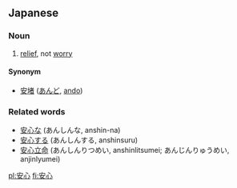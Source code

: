 ==Japanese==
===Noun===
{{ja-noun|hira=あんしん|rom=anshin|rs=宀03安}}
# [[relief]], not [[worry]]

====Synonym====
* [[安堵]] ([[あんど]], [[ando]])

===Related words===
* [[安心な]] (あんしんな, anshin-na)
* [[安心する]] (あんしんする, anshinsuru)
* [[安心立命]] (あんしんりつめい, anshinlitsumei; あんじんりゅうめい, anjinlyumei)

[[pl:安心]]
[[fi:安心]]